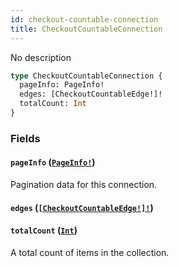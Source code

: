 ```yaml
---
id: checkout-countable-connection
title: CheckoutCountableConnection
---
```


No description

```graphql
type CheckoutCountableConnection {
  pageInfo: PageInfo!
  edges: [CheckoutCountableEdge!]!
  totalCount: Int
}
```

### Fields

#### `pageInfo` ([`PageInfo!`](/developer/api-reference/objects/page-info))

Pagination data for this connection.

#### `edges` ([`[CheckoutCountableEdge!]!`](/developer/api-reference/objects/checkout-countable-edge))

#### `totalCount` ([`Int`](/developer/api-reference/scalars/int))

A total count of items in the collection.

